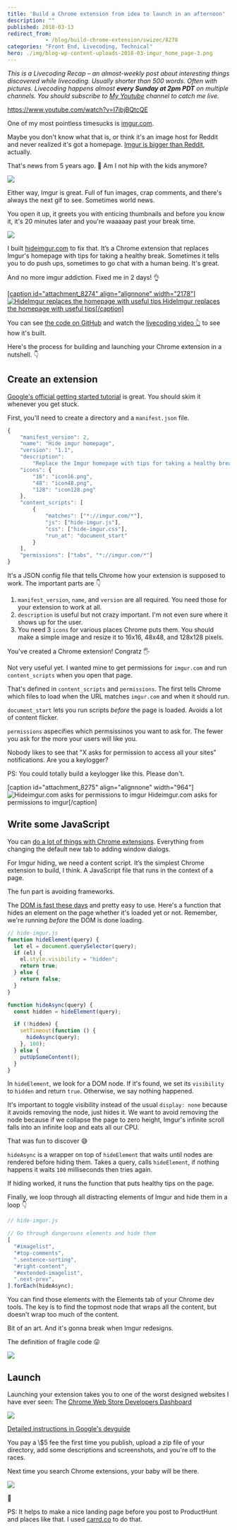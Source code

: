 ```yaml
---
title: 'Build a Chrome extension from idea to launch in an afternoon'
description: ""
published: 2018-03-13
redirect_from: 
            - /blog/build-chrome-extension/swizec/8278
categories: "Front End, Livecoding, Technical"
hero: ./img/blog-wp-content-uploads-2018-03-imgur_home_page-3.png
---
```


_This is a Livecoding Recap – an almost-weekly post about interesting things discovered while livecoding. Usually shorter than 500 words. Often with pictures. Livecoding happens almost **every Sunday at 2pm PDT** on multiple channels. You should subscribe to [My Youtube](https://www.youtube.com/TheSwizec) channel to catch me live._

<https://www.youtube.com/watch?v=I7ibjBQtcQE>

One of my most pointless timesucks is [imgur.com](https://imgur.com).

Maybe you don't know what that is, or think it's an image host for Reddit and never realized it's got a homepage. [Imgur is bigger than Reddit](https://www.buzzfeed.com/jwherrman/imgur-is-now-bigger-than-reddit), actually.

That's news from 5 years ago. 🤔 Am I not hip with the kids anymore?

![](./img/media-ifxLK48cnyDDi-giphy.gif)

Either way, Imgur is great. Full of fun images, crap comments, and there's always the next gif to see. Sometimes world news.

You open it up, it greets you with enticing thumbnails and before you know it, it's 20 minutes later and you're waaaaay past your break time.

![](./img/blog-wp-content-uploads-2018-03-imgur_home_page-3.png)

I built [hideimgur.com](#) to fix that. It’s a Chrome extension that replaces Imgur's homepage with tips for taking a healthy break. Sometimes it tells you to do push ups, sometimes to go chat with a human being. It's great.

And no more imgur addiction. Fixed me in 2 days! 👌

[\[caption id="attachment_8274" align="alignnone" width="2178"\]![HideImgur replaces the homepage with useful tips](./img/blog-wp-content-uploads-2018-03-hide-imgur-homepage-1.png) HideImgur replaces the homepage with useful tips\[/caption\]](http://hideimgur.com)

You can see [the code on GitHub](https://github.com/Swizec/hide-imgur-homepage) and watch the [livecoding video 👆](#) to see how it's built.

Here's the process for building and launching your Chrome extension in a nutshell. 👇

## Create an extension

[Google's official getting started tutorial](https://developer.chrome.com/extensions/getstarted) is great. You should skim it whenever you get stuck.

First, you'll need to create a directory and a `manifest.json` file.

```javascript
{
    "manifest_version": 2,
    "name": "Hide imgur homepage",
    "version": "1.1",
    "description":
        "Replace the Imgur homepage with tips for taking a healthy break. New tip every time you slack.",
    "icons": {
        "16": "icon16.png",
        "48": "icon48.png",
        "128": "icon128.png"
    },
    "content_scripts": [
        {
            "matches": ["*://imgur.com/*"],
            "js": ["hide-imgur.js"],
            "css": ["hide-imgur.css"],
            "run_at": "document_start"
        }
    ],
    "permissions": ["tabs", "*://imgur.com/*"]
}
```

It's a JSON config file that tells Chrome how your extension is supposed to work. The important parts are 👇

1.  `manifest_version`, `name`, and `version` are all required. You need those for your extension to work at all.
2.  `description` is useful but not crazy important. I'm not even sure where it shows up for the user.
3.  You need 3 `icons` for various places Chrome puts them. You should make a simple image and resize it to 16x16, 48x48, and 128x128 pixels.

You've created a Chrome extension! Congratz 🖐

Not very useful yet. I wanted mine to get permissions for `imgur.com` and run `content_scripts` when you open that page.

That's defined in `content_scripts` and `permissions`. The first tells Chrome which files to load when the URL matches `imgur.com` and when it should run.

`document_start` lets you run scripts _before_ the page is loaded. Avoids a lot of content flicker.

`permissions` aspecifies which permsissinos you want to ask for. The fewer you ask for the more your users will like you.

Nobody likes to see that "X asks for permission to access all your sites" notifications. Are you a keylogger?

PS: You could totally build a keylogger like this. Please don't.

\[caption id="attachment_8275" align="alignnone" width="964"]![Hideimgur.com asks for permissions to imgur](./img/blog-wp-content-uploads-2018-03-permissions-screenshot-3.png) Hideimgur.com asks for permissions to imgur\[/caption]

## Write some JavaScript

You can [do a lot of things with Chrome extensions](https://developer.chrome.com/extensions/devguide). Everything from changing the default new tab to adding window dialogs.

For Imgur hiding, we need a content script. It’s the simplest Chrome extension to build, I think. A JavaScript file that runs in the context of a page.

The fun part is avoiding frameworks.

The [DOM is fast these days](https://swizec.com/blog/building-interactive-dom-benchmark-preliminary-results/swizec/8219) and pretty easy to use. Here's a function that hides an element on the page whether it's loaded yet or not. Remember, we're running _before_ the DOM is done loading.

```javascript
// hide-imgur.js
function hideElement(query) {
  let el = document.querySelector(query);
  if (el) {
    el.style.visibility = "hidden";
    return true;
  } else {
    return false;
  }
}

function hideAsync(query) {
  const hidden = hideElement(query);

  if (!hidden) {
    setTimeout(function () {
      hideAsync(query);
    }, 100);
  } else {
    putUpSomeContent();
  }
}
```

In `hideElement`, we look for a DOM node. If it's found, we set its `visibility` to `hidden` and return `true`. Otherwise, we say nothing happened.

It's important to toggle visibility instead of the usual `display: none` because it avoids removing the node, just hides it. We want to avoid removing the node because if we collapse the page to zero height, Imgur's infinite scroll falls into an infinite loop and eats all our CPU.

That was fun to discover 😅

`hideAsync` is a wrapper on top of `hideElement` that waits until nodes are rendered before hiding them. Takes a query, calls `hideElement`, if nothing happens it waits `100` milliseconds then tries again.

If hiding worked, it runs the function that puts healthy tips on the page.

Finally, we loop through all distracting elements of Imgur and hide them in a loop 👇

```javascript
// hide-imgur.js

// Go through dangerouns elements and hide them
[
  "#imagelist",
  "#top-comments",
  ".sentence-sorting",
  "#right-content",
  "#extended-imagelist",
  ".next-prev",
].forEach(hideAsync);
```

You can find those elements with the Elements tab of your Chrome dev tools. The key is to find the topmost node that wraps all the content, but doesn't wrap too much of the content.

Bit of an art. And it's gonna break when Imgur redesigns.

The definition of fragile code 😛

![](./img/media-Xra0ADZp25hBK-giphy.gif)

## Launch

Launching your extension takes you to one of the worst designed websites I have ever seen: The [Chrome Web Store Developers Dashboard](https://chrome.google.com/webstore/developer/dashboard?pli=1&authuser=1)

![](./img/blog-wp-content-uploads-2018-03-Screen-Shot-2018-03-13-at-09.55.39-3.png)

[Detailed instructions in Google's devguide](https://developer.chrome.com/webstore/publish)

You pay a \\$5 fee the first time you publish, upload a zip file of your directory, add some descriptions and screenshots, and you're off to the races.

Next time you search Chrome extensions, your baby will be there.

[![](./img/blog-wp-content-uploads-2018-03-Screen-Shot-2018-03-13-at-09.42.44-1-1024x126.png)](http://hideimgur.com)

🤘

PS: It helps to make a nice landing page before you post to ProductHunt and places like that. I used [carrd.co](https://carrd.co) to do that.
